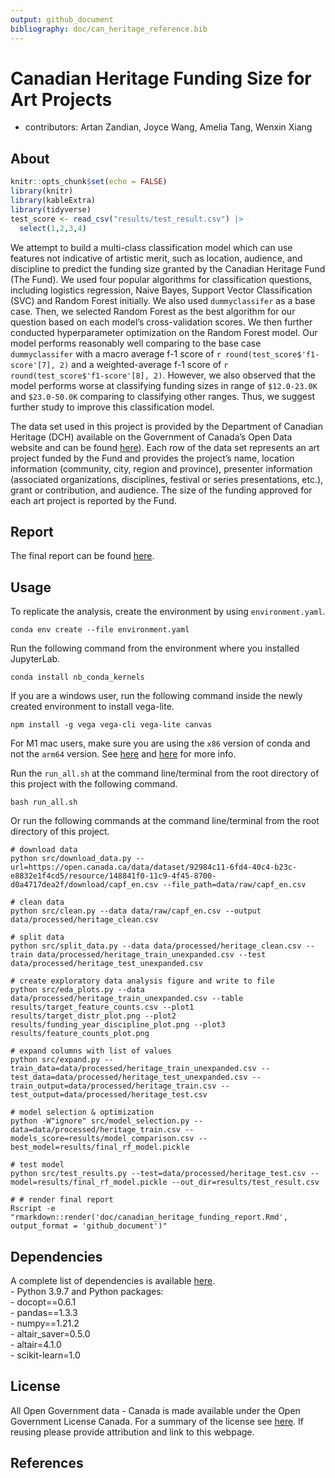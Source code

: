 ```yaml
---
output: github_document
bibliography: doc/can_heritage_reference.bib
---
```

  
# Canadian Heritage Funding Size for Art Projects
- contributors: Artan Zandian, Joyce Wang, Amelia Tang, Wenxin Xiang 

## About

```r
knitr::opts_chunk$set(echo = FALSE)
library(knitr)
library(kableExtra)
library(tidyverse)
test_score <- read_csv("results/test_result.csv") |>
  select(1,2,3,4)
``` 

We attempt to build a multi-class classification model which can use features not indicative of artistic merit, such as location, audience, and discipline to predict the funding size granted by the Canadian Heritage Fund (The Fund). We used four popular algorithms for classification questions, including logistics regression, Naive Bayes, Support Vector Classification (SVC) and Random Forest initially. We also used `dummyclassifer` as a base case. Then, we selected Random Forest as the best algorithm for our question based on each model's cross-validation scores. We then further conducted hyperparameter optimization on the Random Forest model. Our model performs reasonably well comparing to the base case `dummyclassifer` with a macro average f-1 score of `r round(test_score$'f1-score'[7], 2)` and a weighted-average f-1 score of `r round(test_score$'f1-score'[8], 2)`. However, we also observed that the model performs worse at classifying funding sizes in range of `$12.0-23.0K` and `$23.0-50.0K` comparing to classifying other ranges. Thus, we suggest further study to improve this classification model.    


The data set used in this project is provided by the Department of Canadian Heritage (DCH) available on the Government of Canada’s Open Data website and can be found [here](https://open.canada.ca/data/en/dataset/92984c11-6fd4-40c4-b23c-e8832e1f4cd5)). Each row of the data set represents an art project funded by the Fund and provides the project’s name, location information (community, city, region and province), presenter information (associated organizations, disciplines, festival or series presentations, etc.), grant or contribution, and audience. The size of the funding approved for each art project is reported by the Fund.

## Report
The final report can be found [here](https://htmlpreview.github.io/?https://github.com/UBC-MDS/canadian_heritage_funding/blob/main/doc/canadian_heritage_funding_report.html).

## Usage

To replicate the analysis, create the environment by using `environment.yaml`.    

```conda env create --file environment.yaml```  

Run the following command from the environment where you installed JupyterLab.  

```conda install nb_conda_kernels```  

If you are a windows user, run the following command inside the newly created environment
to install vega-lite.

```npm install -g vega vega-cli vega-lite canvas```

For M1 mac users, make sure you are using the `x86` version of conda and not the `arm64` version.
See [here](https://github.com/conda-forge/miniforge#miniforge3) and [here](https://github.com/mwidjaja1/DSOnMacARM/blob/main/README.md) for more info.

Run the `run_all.sh` at the command line/terminal from the root directory of this project with the following command.  

```bash run_all.sh```  

Or run the following commands at the command line/terminal from the root directory of this project.  
```
# download data
python src/download_data.py --url=https://open.canada.ca/data/dataset/92984c11-6fd4-40c4-b23c-e8832e1f4cd5/resource/148841f0-11c9-4f45-8700-d0a4717dea2f/download/capf_en.csv --file_path=data/raw/capf_en.csv

# clean data
python src/clean.py --data data/raw/capf_en.csv --output data/processed/heritage_clean.csv

# split data
python src/split_data.py --data data/processed/heritage_clean.csv --train data/processed/heritage_train_unexpanded.csv --test data/processed/heritage_test_unexpanded.csv

# create exploratory data analysis figure and write to file 
python src/eda_plots.py --data data/processed/heritage_train_unexpanded.csv --table results/target_feature_counts.csv --plot1 results/target_distr_plot.png --plot2 results/funding_year_discipline_plot.png --plot3 results/feature_counts_plot.png

# expand columns with list of values
python src/expand.py --train_data=data/processed/heritage_train_unexpanded.csv --test_data=data/processed/heritage_test_unexpanded.csv --train_output=data/processed/heritage_train.csv --test_output=data/processed/heritage_test.csv

# model selection & optimization
python -W"ignore" src/model_selection.py --data=data/processed/heritage_train.csv --models_score=results/model_comparison.csv --best_model=results/final_rf_model.pickle

# test model
python src/test_results.py --test=data/processed/heritage_test.csv --model=results/final_rf_model.pickle --out_dir=results/test_result.csv

# # render final report
Rscript -e "rmarkdown::render('doc/canadian_heritage_funding_report.Rmd', output_format = 'github_document')"

```

## Dependencies
A complete list of dependencies is available [here](https://github.com/UBC-MDS/canadian_heritage_funding/blob/main/environment.yaml).
<br>- Python 3.9.7 and Python packages:
<br>- docopt==0.6.1
<br>- pandas==1.3.3
<br>- numpy==1.21.2
<br>- altair_saver=0.5.0
<br>- altair=4.1.0
<br>- scikit-learn=1.0
  
## License
All Open Government data - Canada is made available under the Open Government License Canada. For a summary of the license see [here](https://github.com/UBC-MDS/canadian_heritage_funding/blob/main/LICENSE.md). If reusing please provide attribution and link to this webpage.

## References